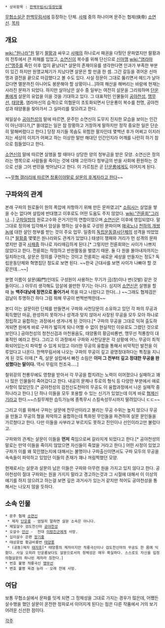  * 상위항목 : [[한백무림서/등장인물]]

[[무협소설]]군 [[한백무림서]]에 등장하는 단체. [[사패]] 중의 하나이며 문주는 협제(俠帝) [[소연신]].
[[목차]]
== 개요 ==
[[wiki:"원나라"원]] 말기 [[팔황]]과 싸우고 [[사패]]의 하나로서 패권을 다퉜던 문파였지만 팔황과의 전투에서 큰 피해를 입었고, [[소연신]]이 복수를 위해 단신으로 [[신마맹]] [[wiki:"염라마신"맹주]]를 죽인 이후 업이 끝났다[* 살문의 존재이유를 생각한다면 인과가 부족한 부분이 있긴 하지만 원명교체기가 지났다면 살문은 할 만큼 한 셈. 그간 갈등을 겪어온 신마맹과 결전을 끝으로 마감했다고 볼 수도 있다. 사실 정문이 그대로 뚫리면서 헤드가 날아갔다면 멸문까진 아니어도 봉문해야 할 상황이니...]하여 해산을 해버리는 바람에 현재는 사라진 문파가 되었다. 하지만 살아남은 살수 중 일부는 여전히 살문을 그리워하며 [[단운룡]]에게 살문의 유업을 이을 것을 기대하고 있다. 그 대표적인 인물들이 [[공야천성]], [[맹무선]], [[태양풍]]. 염라마신의 습격으로 의협문이 초토화되면서 단운룡이 복수를 천명, 공야천성과 태양풍을 찾아가서 그 실마리를 찾으려고 한다.

제일살수 [[공야천성]]의 말에 따르면, 문주인 소연신이 도무지 진지한 모습을 보이는 인간이 아닌데다가,[* 쓸데없는 일은 참 장황하고 거창하게 말하지만 정작 중요한 일은 단순히 말해버렸다고 한다.] 당장 자기들 목숨도 위험한 팔자인데 몇백년 후가 어쩌고 이지러지는 세상의 이치가 어쩌고 하는 이상한 말만 해대던 인간인지라 어깨를 나란히 하기 참으로 힘들었다고 한다.

[[소연신]]의 말에 따르면 살행을 할 때마다 상당한 양의 청부금을 받은 모양. 소연신은 정의라는 명목으로 사람들을 죽이는 것에 대해 고민하다 청부금의 반을 사회에 환원하는 것으로 선을 그어 번민을 벗어났다고 한다. 이 가르침은 곧 [[단운룡]]에게도 이어지게 된다.

~~[http://gall.dcinside.com/board/view/?id=heroism&no=180367&exception_mode=recommend 무협 갤러리에 따르면 청풍이야말로 살문의 후계자라고 한다]~~

== 구파와의 관계 ==
본래 구파의 원로들이 원의 폭압에 저항하기 위해 만든 문파였고[* [[소림사]]는 살업을 쌓을 수는 없다며 설립에 반대했고 이후로도 어떤 도움도 주지 않았다. [[wiki:"전륜회"그러나]]...] [[구파일방]]의 원로고수와 은거기인의 연합이었으며 [[소연신]]은 이후에 영입되었다. 말 그대로 정의에 입각해서 암살을 행하는 살수들로 구성된 문파이며 [[매국노]]나 [[천하의 개쌍놈]]에 대한 살인 청부를 받는 것이 주요 업무. 일종의 [[독립운동]]결사단체의 성격을 띄었었다.[* [[팔황]]중 몇몇은 원나라와도 관계가 있었다.] 태생이 쟁패와 거리가 먼 성격의 문파였지만 결국 [[사패]]중 하나로 자리매김하게 된다.[* 그렇지만 전륜회와는 사이가 나쁘지 않았다고 한다. 전륜회는 작정하고 반원활동을 벌였기 때문. 둘 다 원을 몰아내자까지는 일치하는데, 살문은 정의를 구현하는 것이고 전륜회는 새로운 세상을 만들자는 정도? 독립운동단체와 혁명집단 정도로 보면 된다. ~~한국 근대사를 보면 사이가 나빠야 할 것 같은데...~~]

분명 이름이 살문(殺門)인데도 구성원이 사용하는 무기가 [[극]](창)이나 번(깃발) 같은 것들이다(...) 아무리 생각해도 암살에 쓸만한 무기는 아니다. 심지어 [[소연신]]은 살행을 할 때 늘 '''백주대낮에 정면으로 들어가서''' 목을 따고 나왔다고 한다(...) ~~그래도 협제검은 검날이 투명하긴 하다 그럼 뭐해 무공이 번쩍번쩍한데~~

본디 이는 살문이란 단체를 만들면서 구파와 사천당문이 소유하고 있던 각 파의 무공과 획득했던 마공, 완성하지 못하거나 성격과 맞지 않아서 사장된 무공을 모두 모아 하나로 정립하고 융합하는 과정에서 생겨나게 된 것이다.[* 구파의 무공을 그대로 익혀 출도하게되면 원에게 바로 구파가 밟히게 되니 어쩔 수 없이 현실적인 이유로도 그랬던 것으로 보인다.] 공야천성의 청천신검과 마천용음도, 태양풍의 황금비룡번, 맹무선 적룡창이 대표적인 예라고 한다. 그리고 이 과정에서 구파와 사천당문은 각 상황에 어느 무공이 최적화되어있는지 파악할 수 있게 되었고 이러한 무공의 융합을 통해서 비약적인 발전을 이루었다고 나온다. 한백무림서에 나오는 구파의 무공이 깊고 광명정대하다는 특징을 지니게 된 것도 이때.[* 즉, 살문 설립에서 빠진 소림은 '''이미 그 전부터 깊고 정대한 무공을 완성했다는 말이다.''' 역시 무림의 천조국.....]

철위강의 천룡무에도 영향을 받아서 각 무공을 합치려는 노력이 이어졌으나 실패하고 꽤나 많은 인물들이 죽어갔다고 한다. 내공의 문제나 투로의 형식 등 다양한 부분에서 애로사항이 많았던듯.[* 공야천성의 검천신도천마의 무공도 이 융합과정에서 나온 실패작 중 하나라고 한다.] 단 하나 이들을 모두 포용할 수 있는 신기가 있었는데 이게 바로 [[소연신|협제신기]]라고 한다.~~스킬무제한 습득가능에 종특무시 스킬속성무시까지 딸려있다니 ㄷㄷ~~

그리고 이를 위해서 구파는 살문에 천무선이라고 불리는 무공 수위는 높지 않으나 무공을 만들고 무공의 형을 파악하고 융합하는데 특화된 무인들을 파견하여 살문 문인들을 가르쳤다고 한다. 다만 이들을 사부라고 부르지도 못하고 진인이나 선인이라고만 불렀다고.

구파와의 관계는 살문이 이들을 '''먼저''' 죽임으로써 갈라지게 되었다고 한다.[* 공야천성의 말로는 만약 이들을 죽이지 않았으면 자신들이 죽었을 거라고 한다.] 어떤 사정이 있었고 구파가 이를 왜 묵인했는지에 대해서는 불명이나 구파출신이면서도 구파 모두의 무공을 속속들이 파악하고 있었던 이들의 존재가 꽤나 꺼림찍했던 모양.

현재로서는 살문과 살문의 남은 이들은 구파와 아무런 원을 가지고 있지 않다고 한다. 공야천성이 절대 구파와는 원을 가지지 말라고 경고하는것과 그 시절에 대해서 이 이상의 얘기를 하지 않으려고 하는걸 보면 깊은 과거사가 있는거 같지만 적어도 공야천성을 통해서는 나오지 않을 듯하다.

== 소속 인물 ==
 * 문주 협제 [[소연신]]
  * 제자 [[단운룡]] - 엄밀히 말하면 살문 소속은 아니다.
 * 제일살수 검도천신마 [[공야천성]]
 * 오살수 [[안산]] -  전대 [[이랑진군]]에게 사망.
 * 십이살수 은편 [[장기홍]]
 * 태상호법 황금비룡번 [[태양풍]]
  * (공동)제자 [[태자후]][* 태양풍의 제자이지만 적룡극신이나 검도천신마의 무공도 한 몸에 익혔다. 사실 오히려 단운룡보다도 살문으로서의 정체성은 매우 확실하다. 스스로도 자신을 입정의협살문의 하나된 제자라 칭한다.]
 * 번호 불명 적룡극신 [[맹무선]]
 * 변호 불명 육겸 능라 - 오래 전에 사망.

== 여담 ==
보통 무협소설에서 문파를 잇게 되면 그 정체성을 그대로 가지는 경우가 많은데, 어쨌든 살수행을 했던 살문이 온전한 정파로서 이어지게 된다는 점은 다른 작품에서 거의 보기 어려운 신선한 점이다.

[[각주]]
